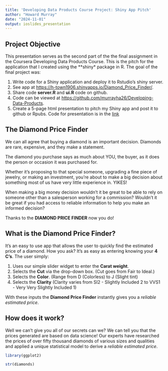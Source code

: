 ```yaml
---
title: 'Developing Data Products Course Project: Shiny App Pitch'
author: "Howard Murray"
date: "2024-11-01"
output: ioslides_presentation
---
```


## Project Objective

This presentation serves as the second part of the the final assignment in the Coursera Developing Data Products Course. This is the pitch for the application that I created using the **shiny* package in R. The goal of the final project was: 

1. Write code for a Shiny application and deploy it to Rstudio's shiny server. 
2. See app at  <https://h-town1906.shinyapps.io/Diamond_Price_Finder/>. 
3. Share code **server.R** and **ui.R** code on github. 
4. Code can be viewed at <https://github.com/murrayha26/Developing-Data-Products>. 
5. Create a 5-page html presentation to pitch my Shiny app and post it to github or Rpubs. Code for presentation is in the [link](https://github.com/murrayha26/Developing-Data-Products) 

## The Diamond Price Finder

We can all agree that buying a diamond is an important decision. Diamonds are rare, expensive, and they make a statement. 

The diamond you purchase says as much about YOU, the buyer, as it does the person or occasion it was purchased for. 

Whether it's proposing to that special someone, upgrading a fine piece of jewelry, or making an investment, you're about to make a big decision about something most of us have very little experience in. YIKES! 

When making a big money decision wouldn't it be great to be able to rely on someone other than a salesperson working for a commission? Wouldn't it be great if you had access to reliable information to help you make an informed decision?

Thanks to the **DIAMOND PRICE FINDER** now you do!

## What is the Diamond Price Finder? 

It's an easy to use app that allows the user to quickly find the estimated price of a diamond. 
How you ask? It's as easy as entering knowing your **4 C's**. 
The user simply: 

1. Uses our simple slider widget to enter the **Carat weight**. 
2. Selects the **Cut** via the drop-down box. (Cut goes from Fair to Ideal.) 
3. Selects the **Color**. (Range from D (Colorless) to J (Slight tint) 
4. Selects the **Clarity** (Clarity varies from SI2 - Slightly Included 2 to VVS1 - Very Very Slightly Included 1) 

With these inputs the **Diamond Price Finder** instantly gives you a *reliable estimated price*.


## How does it work?

Well we can't give you all of our secrets can we? We can tell you that the prices generated are based on data science! 
Our experts have researched the prices of over fifty thousand diamonds of various sizes and qualities and applied a unique statistical model to derive a *reliable estimated price*.

```r
library(ggplot2)

str(diamonds)
```

